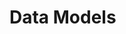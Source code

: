 # Data Models


<ul className='grid grid-cols-1 md:grid-cols-2 lg:grid-cols-3 xl:grid-cols-4 gap-4 -ml-6'>
<ReferenceCard
    title="Ameribor"
    description="Ameribor"
    url="/platform/data_models/AMERIBOR"
/>
<ReferenceCard
    title="Analyst Estimates"
    description="Get historical analyst estimates for earnings and revenue"
    url="/platform/data_models/AnalystEstimates"
/>
<ReferenceCard
    title="Analyst Search"
    description="Search for specific analysts and get their forecast track record"
    url="/platform/data_models/AnalystSearch"
/>
<ReferenceCard
    title="Available Indices"
    description="All indices available from a given provider"
    url="/platform/data_models/AvailableIndices"
/>
<ReferenceCard
    title="Balance Of Payments"
    description="Balance of Payments Reports"
    url="/platform/data_models/BalanceOfPayments"
/>
<ReferenceCard
    title="Balance Sheet Growth"
    description="Get the growth of a company's balance sheet items over time"
    url="/platform/data_models/BalanceSheetGrowth"
/>
<ReferenceCard
    title="Balance Sheet"
    description="Get the balance sheet for a given company"
    url="/platform/data_models/BalanceSheet"
/>
<ReferenceCard
    title="Bond Prices"
    description="Corporate Bond Prices"
    url="/platform/data_models/BondPrices"
/>
<ReferenceCard
    title="CLI"
    description="The composite leading indicator (CLI) is designed to provide early signals of turning points
in business cycles showing fluctuation of the economic activity around its long term potential level"
    url="/platform/data_models/CLI"
/>
<ReferenceCard
    title="COT Search"
    description="Curated Commitment of Traders Reports"
    url="/platform/data_models/COTSearch"
/>
<ReferenceCard
    title="COT"
    description="Commitment of Traders Reports"
    url="/platform/data_models/COT"
/>
<ReferenceCard
    title="Calendar Dividend"
    description="Get historical and upcoming dividend payments"
    url="/platform/data_models/CalendarDividend"
/>
<ReferenceCard
    title="Calendar Earnings"
    description="Get historical and upcoming company earnings releases"
    url="/platform/data_models/CalendarEarnings"
/>
<ReferenceCard
    title="Calendar Ipo"
    description="Get historical and upcoming initial public offerings (IPOs)"
    url="/platform/data_models/CalendarIpo"
/>
<ReferenceCard
    title="Calendar Splits"
    description="Get historical and upcoming stock split operations"
    url="/platform/data_models/CalendarSplits"
/>
<ReferenceCard
    title="Cash Flow Statement Growth"
    description="Get the growth of a company's cash flow statement items over time"
    url="/platform/data_models/CashFlowStatementGrowth"
/>
<ReferenceCard
    title="Cash Flow Statement"
    description="Get the cash flow statement for a given company"
    url="/platform/data_models/CashFlowStatement"
/>
<ReferenceCard
    title="Cik Map"
    description="Map a ticker symbol to a CIK number"
    url="/platform/data_models/CikMap"
/>
<ReferenceCard
    title="Commercial Paper"
    description="Commercial Paper"
    url="/platform/data_models/CommercialPaper"
/>
<ReferenceCard
    title="Company Filings"
    description="Get the URLs to SEC filings reported to EDGAR database, such as 10-K, 10-Q, 8-K, and more"
    url="/platform/data_models/CompanyFilings"
/>
<ReferenceCard
    title="Company News"
    description="Company News"
    url="/platform/data_models/CompanyNews"
/>
<ReferenceCard
    title="Company Overview"
    description="Get company general business and stock data for a given company"
    url="/platform/data_models/CompanyOverview"
/>
<ReferenceCard
    title="Compare Groups"
    description="Get company data grouped by sector, industry or country and display either performance or valuation metrics"
    url="/platform/data_models/CompareGroups"
/>
<ReferenceCard
    title="Consumer Price Index"
    description="Consumer Price Index (CPI)"
    url="/platform/data_models/ConsumerPriceIndex"
/>
<ReferenceCard
    title="Crypto Historical"
    description="Get historical price data for cryptocurrency pair(s) within a provider"
    url="/platform/data_models/CryptoHistorical"
/>
<ReferenceCard
    title="Crypto Search"
    description="Search available cryptocurrency pairs within a provider"
    url="/platform/data_models/CryptoSearch"
/>
<ReferenceCard
    title="Currency Historical"
    description="Currency Historical Price"
    url="/platform/data_models/CurrencyHistorical"
/>
<ReferenceCard
    title="Currency Pairs"
    description="Currency Search"
    url="/platform/data_models/CurrencyPairs"
/>
<ReferenceCard
    title="Currency Reference Rates"
    description="Current, official, currency reference rates"
    url="/platform/data_models/CurrencyReferenceRates"
/>
<ReferenceCard
    title="Currency Snapshots"
    description="Snapshots of currency exchange rates from an indirect or direct perspective of a base currency"
    url="/platform/data_models/CurrencySnapshots"
/>
<ReferenceCard
    title="Discount Window Primary Credit Rate"
    description="Discount Window Primary Credit Rate"
    url="/platform/data_models/DiscountWindowPrimaryCreditRate"
/>
<ReferenceCard
    title="Discovery Filings"
    description="Get the URLs to SEC filings reported to EDGAR database, such as 10-K, 10-Q, 8-K, and more"
    url="/platform/data_models/DiscoveryFilings"
/>
<ReferenceCard
    title="ESTR"
    description="Euro Short-Term Rate"
    url="/platform/data_models/ESTR"
/>
<ReferenceCard
    title="ETF Active"
    description="Get the most active ETFs"
    url="/platform/data_models/ETFActive"
/>
<ReferenceCard
    title="ETF Gainers"
    description="Get the top ETF gainers"
    url="/platform/data_models/ETFGainers"
/>
<ReferenceCard
    title="ETF Losers"
    description="Get the top ETF losers"
    url="/platform/data_models/ETFLosers"
/>
<ReferenceCard
    title="EU Yield Curve"
    description="Euro Area Yield Curve"
    url="/platform/data_models/EUYieldCurve"
/>
<ReferenceCard
    title="Earnings Call Transcript"
    description="Get earnings call transcripts for a given company"
    url="/platform/data_models/EarningsCallTranscript"
/>
<ReferenceCard
    title="Economic Calendar"
    description="Get the upcoming, or historical, economic calendar of global events"
    url="/platform/data_models/EconomicCalendar"
/>
<ReferenceCard
    title="Equity Active"
    description="Get the most actively traded stocks based on volume"
    url="/platform/data_models/EquityActive"
/>
<ReferenceCard
    title="Equity Aggressive Small Caps"
    description="Get top small cap stocks based on earnings growth"
    url="/platform/data_models/EquityAggressiveSmallCaps"
/>
<ReferenceCard
    title="Equity FTD"
    description="Get reported Fail-to-deliver (FTD) data"
    url="/platform/data_models/EquityFTD"
/>
<ReferenceCard
    title="Equity Gainers"
    description="Get the top price gainers in the stock market"
    url="/platform/data_models/EquityGainers"
/>
<ReferenceCard
    title="Equity Historical"
    description="Get historical price data for a given stock"
    url="/platform/data_models/EquityHistorical"
/>
<ReferenceCard
    title="Equity Info"
    description="Get general information about a company"
    url="/platform/data_models/EquityInfo"
/>
<ReferenceCard
    title="Equity Losers"
    description="Get the top price losers in the stock market"
    url="/platform/data_models/EquityLosers"
/>
<ReferenceCard
    title="Equity NBBO"
    description="Get the National Best Bid and Offer for a given stock"
    url="/platform/data_models/EquityNBBO"
/>
<ReferenceCard
    title="Equity Ownership"
    description="Get data about major holders for a given company over time"
    url="/platform/data_models/EquityOwnership"
/>
<ReferenceCard
    title="Equity Peers"
    description="Get the closest peers for a given company"
    url="/platform/data_models/EquityPeers"
/>
<ReferenceCard
    title="Equity Quote"
    description="Get the latest quote for a given stock"
    url="/platform/data_models/EquityQuote"
/>
<ReferenceCard
    title="Equity Screener"
    description="Screen for companies meeting various criteria"
    url="/platform/data_models/EquityScreener"
/>
<ReferenceCard
    title="Equity Search"
    description="Search for stock symbol, CIK, LEI, or company name"
    url="/platform/data_models/EquitySearch"
/>
<ReferenceCard
    title="Equity Short Interest"
    description="Get reported short volume and days to cover data"
    url="/platform/data_models/EquityShortInterest"
/>
<ReferenceCard
    title="Equity Undervalued Growth"
    description="Get potentially undervalued growth stocks"
    url="/platform/data_models/EquityUndervaluedGrowth"
/>
<ReferenceCard
    title="Equity Undervalued Large Caps"
    description="Get potentially undervalued large cap stocks"
    url="/platform/data_models/EquityUndervaluedLargeCaps"
/>
<ReferenceCard
    title="Equity Valuation Multiples"
    description="Get equity valuation multiples for a given company"
    url="/platform/data_models/EquityValuationMultiples"
/>
<ReferenceCard
    title="Etf Countries"
    description="ETF Country weighting"
    url="/platform/data_models/EtfCountries"
/>
<ReferenceCard
    title="Etf Equity Exposure"
    description="Get the exposure to ETFs for a specific stock"
    url="/platform/data_models/EtfEquityExposure"
/>
<ReferenceCard
    title="Etf Historical"
    description="ETF Historical Market Price"
    url="/platform/data_models/EtfHistorical"
/>
<ReferenceCard
    title="Etf Holdings Date"
    description="Use this function to get the holdings dates, if available"
    url="/platform/data_models/EtfHoldingsDate"
/>
<ReferenceCard
    title="Etf Holdings Performance"
    description="Get the recent price performance of each ticker held in the ETF"
    url="/platform/data_models/EtfHoldingsPerformance"
/>
<ReferenceCard
    title="Etf Holdings"
    description="Get the holdings for an individual ETF"
    url="/platform/data_models/EtfHoldings"
/>
<ReferenceCard
    title="Etf Info"
    description="ETF Information Overview"
    url="/platform/data_models/EtfInfo"
/>
<ReferenceCard
    title="Etf Search"
    description="Search for ETFs"
    url="/platform/data_models/EtfSearch"
/>
<ReferenceCard
    title="Etf Sectors"
    description="ETF Sector weighting"
    url="/platform/data_models/EtfSectors"
/>
<ReferenceCard
    title="European Central Bank Interest Rates"
    description="European Central Bank Interest Rates"
    url="/platform/data_models/EuropeanCentralBankInterestRates"
/>
<ReferenceCard
    title="Executive Compensation"
    description="Get executive management team compensation for a given company over time"
    url="/platform/data_models/ExecutiveCompensation"
/>
<ReferenceCard
    title="Fedfunds"
    description="Fed Funds Rate"
    url="/platform/data_models/FEDFUNDS"
/>
<ReferenceCard
    title="Financial Ratios"
    description="Get an extensive set of financial and accounting ratios for a given company over time"
    url="/platform/data_models/FinancialRatios"
/>
<ReferenceCard
    title="Form 13FHR"
    description="The Securities and Exchange Commission's (SEC) Form 13F is a quarterly report
that is required to be filed by all institutional investment managers with at least
$100 million in assets under management"
    url="/platform/data_models/Form13FHR"
/>
<ReferenceCard
    title="Fred Regional"
    description="Query the Geo Fred API for regional economic data by series group"
    url="/platform/data_models/FredRegional"
/>
<ReferenceCard
    title="Fred Search"
    description="Search for FRED series or economic releases by ID or string"
    url="/platform/data_models/FredSearch"
/>
<ReferenceCard
    title="Fred Series"
    description="Get data by series ID from FRED"
    url="/platform/data_models/FredSeries"
/>
<ReferenceCard
    title="Futures Curve"
    description="Futures Term Structure, current or historical"
    url="/platform/data_models/FuturesCurve"
/>
<ReferenceCard
    title="Futures Historical"
    description="Historical futures prices"
    url="/platform/data_models/FuturesHistorical"
/>
<ReferenceCard
    title="Gdp Forecast"
    description="Forecasted GDP Data"
    url="/platform/data_models/GdpForecast"
/>
<ReferenceCard
    title="Gdp Nominal"
    description="Nominal GDP Data"
    url="/platform/data_models/GdpNominal"
/>
<ReferenceCard
    title="Gdp Real"
    description="Real GDP Data"
    url="/platform/data_models/GdpReal"
/>
<ReferenceCard
    title="Growth Tech Equities"
    description="Get top tech stocks based on revenue and earnings growth"
    url="/platform/data_models/GrowthTechEquities"
/>
<ReferenceCard
    title="High Quality Market Corporate Bond"
    description="High Quality Market Corporate Bond"
    url="/platform/data_models/HighQualityMarketCorporateBond"
/>
<ReferenceCard
    title="Historical Attributes"
    description="Get the historical values of a data tag from Intrinio"
    url="/platform/data_models/HistoricalAttributes"
/>
<ReferenceCard
    title="Historical Dividends"
    description="Get historical dividend data for a given company"
    url="/platform/data_models/HistoricalDividends"
/>
<ReferenceCard
    title="Historical Employees"
    description="Get historical employee count data for a given company"
    url="/platform/data_models/HistoricalEmployees"
/>
<ReferenceCard
    title="Historical Eps"
    description="Get historical earnings per share data for a given company"
    url="/platform/data_models/HistoricalEps"
/>
<ReferenceCard
    title="Historical Splits"
    description="Get historical stock splits for a given company"
    url="/platform/data_models/HistoricalSplits"
/>
<ReferenceCard
    title="ICE Bof A"
    description="ICE BofA US Corporate Bond Indices"
    url="/platform/data_models/ICEBofA"
/>
<ReferenceCard
    title="IORB"
    description="Interest on Reserve Balances"
    url="/platform/data_models/IORB"
/>
<ReferenceCard
    title="Income Statement Growth"
    description="Get the growth of a company's income statement items over time"
    url="/platform/data_models/IncomeStatementGrowth"
/>
<ReferenceCard
    title="Income Statement"
    description="Get the income statement for a given company"
    url="/platform/data_models/IncomeStatement"
/>
<ReferenceCard
    title="Index Constituents"
    description="Index Constituents"
    url="/platform/data_models/IndexConstituents"
/>
<ReferenceCard
    title="Index Historical"
    description="Historical Index Levels"
    url="/platform/data_models/IndexHistorical"
/>
<ReferenceCard
    title="Index Search"
    description="Filters indices for rows containing the query"
    url="/platform/data_models/IndexSearch"
/>
<ReferenceCard
    title="Index Sectors"
    description="Index Sectors"
    url="/platform/data_models/IndexSectors"
/>
<ReferenceCard
    title="Index Snapshots"
    description="Index Snapshots"
    url="/platform/data_models/IndexSnapshots"
/>
<ReferenceCard
    title="Insider Trading"
    description="Get data about trading by a company's management team and board of directors"
    url="/platform/data_models/InsiderTrading"
/>
<ReferenceCard
    title="Institutional Ownership"
    description="Get data about institutional ownership for a given company over time"
    url="/platform/data_models/InstitutionalOwnership"
/>
<ReferenceCard
    title="Institutions Search"
    description="Search SEC-regulated institutions by name and return a list of results with CIK numbers"
    url="/platform/data_models/InstitutionsSearch"
/>
<ReferenceCard
    title="Key Executives"
    description="Get executive management team data for a given company"
    url="/platform/data_models/KeyExecutives"
/>
<ReferenceCard
    title="Key Metrics"
    description="Get fundamental metrics for a given company"
    url="/platform/data_models/KeyMetrics"
/>
<ReferenceCard
    title="LTIR"
    description="Long-term interest rates refer to government bonds maturing in ten years"
    url="/platform/data_models/LTIR"
/>
<ReferenceCard
    title="Latest Attributes"
    description="Get the latest value of a data tag from Intrinio"
    url="/platform/data_models/LatestAttributes"
/>
<ReferenceCard
    title="Lbma Fixing"
    description="Daily LBMA Fixing Prices in USD/EUR/GBP"
    url="/platform/data_models/LbmaFixing"
/>
<ReferenceCard
    title="Market Indices"
    description="Historical Market Indices"
    url="/platform/data_models/MarketIndices"
/>
<ReferenceCard
    title="Market Snapshots"
    description="Get an updated equity market snapshot"
    url="/platform/data_models/MarketSnapshots"
/>
<ReferenceCard
    title="Money Measures"
    description="Money Measures (M1/M2 and components)"
    url="/platform/data_models/MoneyMeasures"
/>
<ReferenceCard
    title="Moody Corporate Bond Index"
    description="Moody Corporate Bond Index"
    url="/platform/data_models/MoodyCorporateBondIndex"
/>
<ReferenceCard
    title="OTC Aggregate"
    description="Get the weekly aggregate trade data for Over The Counter deals"
    url="/platform/data_models/OTCAggregate"
/>
<ReferenceCard
    title="Options Chains"
    description="Get the complete options chain for a ticker"
    url="/platform/data_models/OptionsChains"
/>
<ReferenceCard
    title="Options Unusual"
    description="Get the complete options chain for a ticker"
    url="/platform/data_models/OptionsUnusual"
/>
<ReferenceCard
    title="Price Performance"
    description="Get price performance data for a given stock"
    url="/platform/data_models/PricePerformance"
/>
<ReferenceCard
    title="Price Performance"
    description="Price performance as a return, over different periods"
    url="/platform/data_models/PricePerformance"
/>
<ReferenceCard
    title="Price Target Consensus"
    description="Get consensus price target and recommendation"
    url="/platform/data_models/PriceTargetConsensus"
/>
<ReferenceCard
    title="Price Target"
    description="Get analyst price targets by company"
    url="/platform/data_models/PriceTarget"
/>
<ReferenceCard
    title="Projections"
    description="Fed Funds Rate Projections"
    url="/platform/data_models/PROJECTIONS"
/>
<ReferenceCard
    title="Reported Financials"
    description="Get financial statements as reported by the company"
    url="/platform/data_models/ReportedFinancials"
/>
<ReferenceCard
    title="Revenue Business Line"
    description="Get the revenue breakdown by business segment for a given company over time"
    url="/platform/data_models/RevenueBusinessLine"
/>
<ReferenceCard
    title="Revenue Geographic"
    description="Get the revenue geographic breakdown for a given company over time"
    url="/platform/data_models/RevenueGeographic"
/>
<ReferenceCard
    title="Risk Premium"
    description="Market Risk Premium by country"
    url="/platform/data_models/RiskPremium"
/>
<ReferenceCard
    title="Rss Litigation"
    description="The RSS feed provides links to litigation releases concerning civil lawsuits brought by the Commission in federal court"
    url="/platform/data_models/RssLitigation"
/>
<ReferenceCard
    title="SOFR"
    description="Secured Overnight Financing Rate"
    url="/platform/data_models/SOFR"
/>
<ReferenceCard
    title="SP500 Multiples"
    description="Historical S&P 500 multiples and Shiller PE ratios"
    url="/platform/data_models/SP500Multiples"
/>
<ReferenceCard
    title="STIR"
    description="Short-term interest rates are the rates at which short-term borrowings are effected between
financial institutions or the rate at which short-term government paper is issued or traded in the market"
    url="/platform/data_models/STIR"
/>
<ReferenceCard
    title="Schema Files"
    description="A tool for navigating the directory of SEC XML schema files by year"
    url="/platform/data_models/SchemaFiles"
/>
<ReferenceCard
    title="Search Attributes"
    description="Search Intrinio data tags to search in latest or historical attributes"
    url="/platform/data_models/SearchAttributes"
/>
<ReferenceCard
    title="Selected Treasury Bill"
    description="Select Treasury Bill"
    url="/platform/data_models/SelectedTreasuryBill"
/>
<ReferenceCard
    title="Selected Treasury Constant Maturity"
    description="Select Treasury Constant Maturity"
    url="/platform/data_models/SelectedTreasuryConstantMaturity"
/>
<ReferenceCard
    title="Share Statistics"
    description="Get data about share float for a given company"
    url="/platform/data_models/ShareStatistics"
/>
<ReferenceCard
    title="Short Volume"
    description="Get reported Fail-to-deliver (FTD) data"
    url="/platform/data_models/ShortVolume"
/>
<ReferenceCard
    title="Sic Search"
    description="Search for Industry Titles, Reporting Office, and SIC Codes"
    url="/platform/data_models/SicSearch"
/>
<ReferenceCard
    title="Sonia"
    description="Sterling Overnight Index Average"
    url="/platform/data_models/SONIA"
/>
<ReferenceCard
    title="Spot Rate"
    description="Spot Rates"
    url="/platform/data_models/SpotRate"
/>
<ReferenceCard
    title="Symbol Map"
    description="Map a CIK number to a ticker symbol, leading 0s can be omitted or included"
    url="/platform/data_models/SymbolMap"
/>
<ReferenceCard
    title="Top Retail"
    description="Tracks over $30B USD/day of individual investors trades"
    url="/platform/data_models/TopRetail"
/>
<ReferenceCard
    title="Trailing Dividend Yield"
    description="Get the 1 year trailing dividend yield for a given company over time"
    url="/platform/data_models/TrailingDividendYield"
/>
<ReferenceCard
    title="Treasury Auctions"
    description="Government Treasury Auctions"
    url="/platform/data_models/TreasuryAuctions"
/>
<ReferenceCard
    title="Treasury Constant Maturity"
    description="Treasury Constant Maturity"
    url="/platform/data_models/TreasuryConstantMaturity"
/>
<ReferenceCard
    title="Treasury Prices"
    description="Government Treasury Prices by date"
    url="/platform/data_models/TreasuryPrices"
/>
<ReferenceCard
    title="Treasury Rates"
    description="Government Treasury Rates"
    url="/platform/data_models/TreasuryRates"
/>
<ReferenceCard
    title="US Yield Curve"
    description="US Yield Curve"
    url="/platform/data_models/USYieldCurve"
/>
<ReferenceCard
    title="Unemployment"
    description="Global unemployment data"
    url="/platform/data_models/Unemployment"
/>
<ReferenceCard
    title="Upcoming Release Days"
    description="Get upcoming earnings release dates"
    url="/platform/data_models/UpcomingReleaseDays"
/>
<ReferenceCard
    title="World News"
    description="World News"
    url="/platform/data_models/WorldNews"
/>

</ul>

